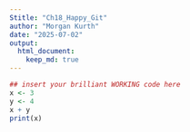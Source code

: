 ```yaml
---
Stitle: "Ch18_Happy_Git"
author: "Morgan Kurth"
date: "2025-07-02"
output: 
  html_document: 
    keep_md: true
---
```

```r
## insert your brilliant WORKING code here
x <- 3
y <- 4
x + y
print(x)

```

